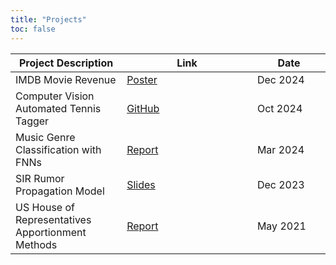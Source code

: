 ```yaml
---
title: "Projects"
toc: false
---
```


::: column-page
:::

| Project Description                               | Link                                                         | Date     |
|--------------------------|------------------------------|-----------------|
| IMDB Movie Revenue                                | [Poster](\projects\imdb_poster.pdf)                          | Dec 2024 |
| Computer Vision Automated Tennis Tagger           | [GitHub](https://github.com/cjgimena/UCLA-Tennis-Consulting) | Oct 2024 |
| Music Genre Classification with FNNs              | [Report](\projects\genre_classif_report.pdf)                 | Mar 2024 |
| SIR Rumor Propagation Model                       | [Slides](\projects\sir_rumor_slides.pdf)                     | Dec 2023 |
| US House of Representatives Apportionment Methods | [Report](\projects\apportionment_ee.pdf)                     | May 2021 |

